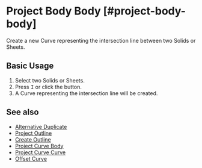 
# Project Body Body [#project-body-body]

<Reference shortcut="I" command="Project Body Body" button="Right of the command bar" />

Create a new Curve representing the intersection line between two Solids or Sheets.

## Basic Usage

1. Select two Solids or Sheets.
2. Press <kbd>I</kbd> or click the button.
3. A Curve representing the intersection line will be created.

## See also
- [Alternative Duplicate](./alternative-duplicate)
- [Project Outline](./project-outline)
- [Create Outline](./create-outline)
- [Project Curve Body](./project-curve-body)
- [Project Curve Curve](./project-curve-curve)
- [Offset Curve](./offset-curve)